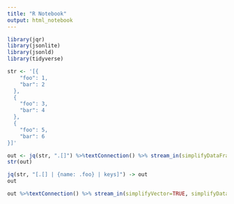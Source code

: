 ```yaml
---
title: "R Notebook"
output: html_notebook
---
```



```r
library(jqr)
library(jsonlite)
library(jsonld)
library(tidyverse)
```

```r

str <- '[{
    "foo": 1,
    "bar": 2
  },
  {
    "foo": 3,
    "bar": 4
  },
  {
    "foo": 5,
    "bar": 6
}]'
```


```r
out <- jq(str, ".[]") %>%textConnection() %>% stream_in(simplifyDataFrame=FALSE) 
str(out)
```

```r
jq(str, "[.[] | {name: .foo} | keys]") -> out
out
```

```r
out %>%textConnection() %>% stream_in(simplifyVector=TRUE, simplifyDataFrame=FALSE, simplifyMatrix = FALSE) %>% str()

```